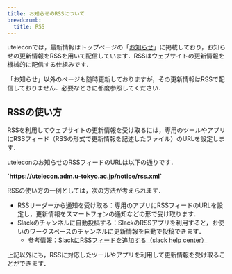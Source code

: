 ---
title: お知らせのRSSについて
breadcrumb:
  title: RSS
---

uteleconでは，最新情報はトップページの「[お知らせ](/#notice)」に掲載しており，お知らせの更新情報をRSSを用いて配信しています．RSSはウェブサイトの更新情報を機械的に配信する仕組みです．

「お知らせ」以外のページも随時更新しておりますが，その更新情報はRSSで配信しておりません．必要なときに都度参照してください．

## RSSの使い方

RSSを利用してウェブサイトの更新情報を受け取るには，専用のツールやアプリにRSSフィード（RSSの形式で更新情報を記述したファイル）のURLを設定します．

uteleconのお知らせのRSSフィードのURLは以下の通りです．

<b class="box center">
`https://utelecon.adm.u-tokyo.ac.jp/notice/rss.xml`
</b>

RSSの使い方の一例としては，次の方法が考えられます．
- RSSリーダーから通知を受け取る：専用のアプリにRSSフィードのURLを設定し，更新情報をスマートフォンの通知などの形で受け取ります．
- Slackのチャンネルに自動投稿する：SlackのRSSアプリを利用すると，お使いのワークスペースのチャンネルに更新情報を自動で投稿できます．
  - 参考情報：[SlackにRSSフィードを追加する（slack help center）](https://slack.com/intl/ja-jp/help/articles/218688467)

上記以外にも，RSSに対応したツールやアプリを利用して更新情報を受け取ることができます．
